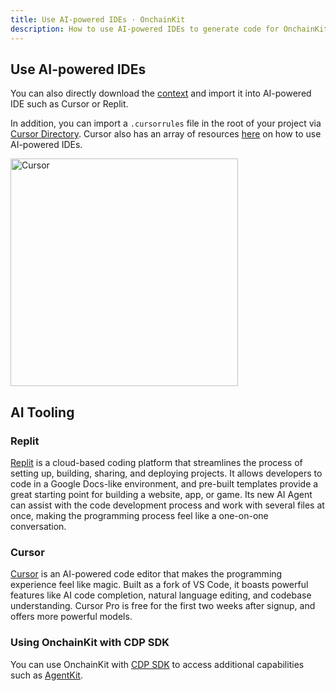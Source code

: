 ```yaml
---
title: Use AI-powered IDEs · OnchainKit
description: How to use AI-powered IDEs to generate code for OnchainKit.
---
```


## Use AI-powered IDEs

You can also directly download the [context](https://github.com/fakepixels/md-generator/blob/master/combined-ock-docs-0.35.8.mdx) and import it into AI-powered IDE such as Cursor or Replit.

In addition, you can import a `.cursorrules` file in the root of your project via [Cursor Directory](https://cursor.directory/onchainkit). Cursor also has an array of resources [here](https://cursor.directory/learn) on how to use AI-powered IDEs.

<img alt="Cursor" src="/images/onchainkit/cursor-dir.gif" height="364" />

## AI Tooling

### Replit

[Replit](https://replit.com) is a cloud-based coding platform that streamlines the process of setting up, building, sharing, and deploying projects. It allows developers to code in a Google Docs-like environment, and pre-built templates provide a great starting point for building a website, app, or game. Its new AI Agent can assist with the code development process and work with several files at once, making the programming process feel like a one-on-one conversation.

### Cursor

[Cursor](https://cursor.com) is an AI-powered code editor that makes the programming experience feel like magic. Built as a fork of VS Code, it boasts powerful features like AI code completion, natural language editing, and codebase understanding. Cursor Pro is free for the first two weeks after signup, and offers more powerful models.

### Using OnchainKit with CDP SDK

You can use OnchainKit with [CDP SDK](https://docs.cdp.coinbase.com/get-started/docs/overview) to access additional capabilities such as [AgentKit](https://docs.cdp.coinbase.com/agentkit/docs/welcome).
